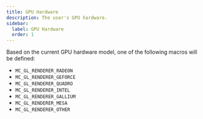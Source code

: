 ```yaml
---
title: GPU Hardware
description: The user's GPU hardware.
sidebar:
  label: GPU Hardware
  order: 1
---
```


Based on the current GPU hardware model, one of the following macros will be defined:

- `MC_GL_RENDERER_RADEON`
- `MC_GL_RENDERER_GEFORCE`
- `MC_GL_RENDERER_QUADRO`
- `MC_GL_RENDERER_INTEL`
- `MC_GL_RENDERER_GALLIUM`
- `MC_GL_RENDERER_MESA`
- `MC_GL_RENDERER_OTHER`